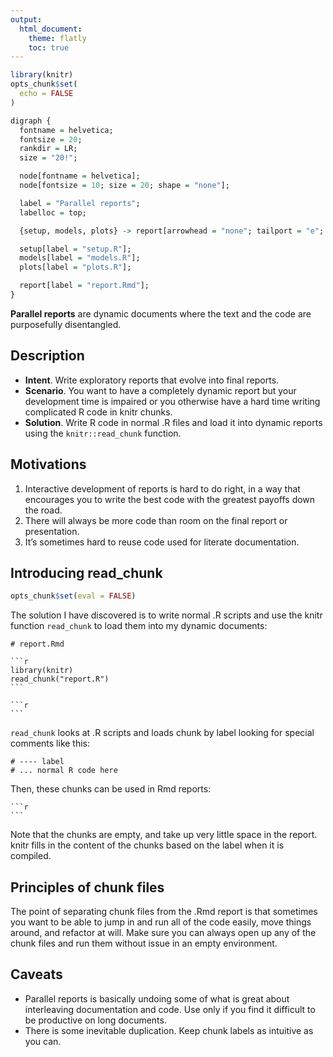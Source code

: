 ```yaml
---
output:
  html_document:
    theme: flatly
    toc: true
---
```


```r
library(knitr)
opts_chunk$set(
  echo = FALSE
)
```

```r
digraph {
  fontname = helvetica;
  fontsize = 20;
  rankdir = LR;
  size = "20!";

  node[fontname = helvetica];
  node[fontsize = 10; size = 20; shape = "none"];

  label = "Parallel reports";
  labelloc = top;

  {setup, models, plots} -> report[arrowhead = "none"; tailport = "e"; headport = "w"];

  setup[label = "setup.R"];
  models[label = "models.R"];
  plots[label = "plots.R"];

  report[label = "report.Rmd"];
}
```

**Parallel reports** are dynamic documents where the text and the code are purposefully disentangled.

## Description

* **Intent**. Write exploratory reports that evolve into final reports.
* **Scenario**. You want to have a completely dynamic report but your
  development time is impaired or you otherwise have a hard time writing complicated R code in knitr chunks.
* **Solution**. Write R code in normal .R files and load it into
  dynamic reports using the `knitr::read_chunk` function.

## Motivations

1. Interactive development of reports is hard to do right, in a way that
   encourages you to write the best code with the greatest payoffs down the road.
2. There will always be more code than room on the final report or
   presentation.
3. It's sometimes hard to reuse code used for literate documentation.

## Introducing read_chunk

```r
opts_chunk$set(eval = FALSE)
```

The solution I have discovered is to write normal .R scripts and use the knitr function `read_chunk` to load them into my dynamic documents:

    # report.Rmd

    ```r
    library(knitr)
    read_chunk("report.R")
    ```

    ```r
    ```

`read_chunk` looks at .R scripts and loads chunk by label looking for special comments like this:

    # ---- label
    # ... normal R code here

Then, these chunks can be used in Rmd reports:

    ```r
    ```

Note that the chunks are empty, and take up very little space in the report. knitr fills in the content of the chunks based on the label when it is compiled.

## Principles of chunk files

The point of separating chunk files from the .Rmd report is that sometimes you want to be able to jump in and run all of the code easily, move things around, and refactor at will. Make sure you can always open up any of the chunk files and run them without issue in an empty environment.

## Caveats

- Parallel reports is basically undoing some of what is great about
  interleaving documentation and code. Use only if you find it difficult to be productive on long documents.
- There is some inevitable duplication. Keep chunk labels as intuitive as you
  can.
